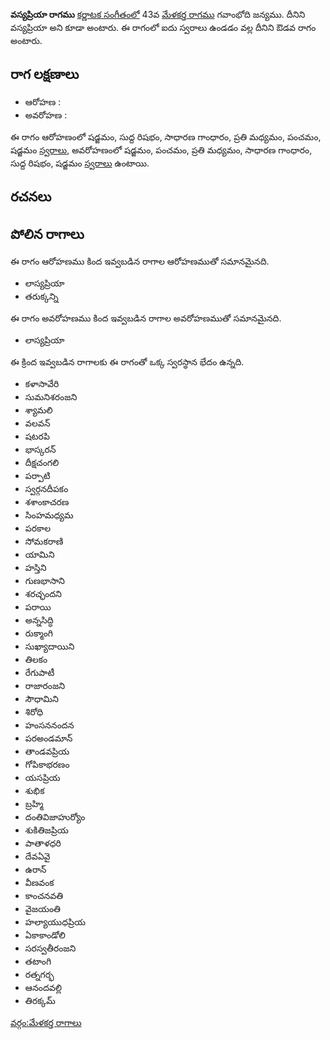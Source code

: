 {{Infobox ragam
	| name          	= వస్యప్రియా
	| synonym	    	= వస్యప్రియా
	| mela          	= 
	| chakra        	= 
	| janaka        	= 
	| type          	= ఔడవ
	| arohanam      	= {{svaraC|S|R1|G2|M2|P|S'}} 
	| avarohanam    	= {{svaraC|S'|P|M2|G2|R1|S}}
	| jeeva         	=
	| chhaya        	=
	| nyasa         	=
	| vishesha      	= 
	| equivalent  		= 
}}
{{కర్ణాటక సంగీత రాగాలు}}
'''వస్యప్రియా రాగము''' [[కర్ణాటక సంగీతం]]లో 43వ [[మేళకర్త రాగము]] గవాంభోది జన్యము. దీనిని వస్యప్రియా అని కూడా అంటారు. ఈ రాగంలో ఐదు స్వరాలు ఉండడం వల్ల దీనిని ఔడవ రాగం అంటారు.


==రాగ లక్షణాలు==


* ఆరోహణ : {{svaraC|S|R1|G2|M2|P|S'}} 
* అవరోహణ : {{svaraC|S'|P|M2|G2|R1|S}}

ఈ రాగం ఆరోహణంలో షడ్జమం, సుద్ద రిషభం, సాధారణ గాంధారం, ప్రతి మధ్యమం, పంచమం, షడ్జమం [[స్వరాలు]], అవరోహణంలో షడ్జమం, పంచమం, ప్రతి మధ్యమం, సాధారణ గాంధారం, సుద్ద రిషభం, షడ్జమం [[స్వరాలు]] ఉంటాయి.

==రచనలు==



==పోలిన రాగాలు==
ఈ రాగం ఆరోహణము కింద ఇవ్వబడిన రాగాల ఆరోహణముతో సమానమైనది.
* లాస్యప్రియా
* తరుక్కన్ని

ఈ రాగం అవరోహణము కింద ఇవ్వబడిన రాగాల అవరోహణముతో సమానమైనది.
* లాస్యప్రియా

ఈ క్రింద ఇవ్వబడిన రాగాలకు ఈ రాగంతో ఒక్క స్వరస్థాన భేదం ఉన్నది.
* కళాసావేరి
* సుమనిశరంజని
* శ్యామలి
* వలవన్
* షటరపి
* భాస్కరన్
* దీక్షచంగలి
* పర్పాటి
* స్వర్గనదీపకం
* శశాంకాచరణ
* సింహమధ్యమ
* పరకాల
* సోమకరాణి
* యామిని
* హస్తిని
* గుణభాసాని
* శరచ్ఛందని
* పరాయి
* అన్నసిద్ధి
* రుక్మాంగి
* సుఖ్యాదాయిని
* తిలకం
* రేగుపాటీ
* రాజారంజని
* సౌధామిని
* శిరోధి
* హంసననందన
* పరఅండమాన్
* తాండవప్రియ
* గోపికాభరణం
* యసప్రియ
* శుభిక
* బ్రహ్మి
* దంతివిజాహుర్యోం
* శుకితిజప్రియ
* పాతాళధరి
* దేవఏవై
* ఉరాన్
* వీణవంక
* కాంచనవతి
* వైజయంతి
* హల్యాయుధప్రియ
* ఏకాకాండోలి
* సరస్వతీరంజని
* తటాంగి
* రత్నగర్భ
* ఆనందవల్లి
* తిరక్కమ్



[[వర్గం:మేళకర్త రాగాలు]]